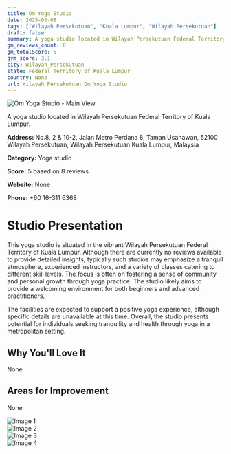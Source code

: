 ```yaml
---
title: Om Yoga Studio
date: 2025-03-08
tags: ["Wilayah Persekutuan", "Kuala Lumpur", "Wilayah Persekutuan"]  
draft: false
summary: A yoga studio located in Wilayah Persekutuan Federal Territory of Kuala Lumpur.
gm_reviews_count: 8
gm_totalScore: 5
gym_score: 3.1
city: Wilayah_Persekutuan
state: Federal Territory of Kuala Lumpur
country: None
url: Wilayah_Persekutuan_Om_Yoga_Studio
---
```


<div className="aspect-[16/9] relative my-8">
  <img 
    src="https://lh5.googleusercontent.com/p/AF1QipOtEAcPhjNuKAN7DSRCXpJHaN2dLIx5LMHENusJ=w1920-h1080-k-no"
    alt="Om Yoga Studio - Main View"
    className="object-cover absolute inset-0 w-full h-full rounded-lg"
  />
</div>

A yoga studio located in Wilayah Persekutuan Federal Territory of Kuala Lumpur.

**Address:** No.8, 2 & 10-2, Jalan Metro Perdana 8, Taman Usahawan, 52100 Wilayah Persekutuan, Wilayah Persekutuan Kuala Lumpur, Malaysia

**Category:** Yoga studio

**Score:** 5 based on 8 reviews

**Website:** None

**Phone:** +60 16-311 6368

# Studio Presentation

This yoga studio is situated in the vibrant Wilayah Persekutuan Federal Territory of Kuala Lumpur. Although there are currently no reviews available to provide detailed insights, typically such studios may emphasize a tranquil atmosphere, experienced instructors, and a variety of classes catering to different skill levels. The focus is often on fostering a sense of community and personal growth through yoga practice. The studio likely aims to provide a welcoming environment for both beginners and advanced practitioners.

The facilities are expected to support a positive yoga experience, although specific details are unavailable at this time. Overall, the studio presents potential for individuals seeking tranquility and health through yoga in a metropolitan setting.

## Why You'll Love It

None

## Areas for Improvement

None

<div className="grid grid-cols-1 xl:grid-cols-2 gap-4 my-8">
<div className="aspect-[4/3] relative"><img src="https://lh5.googleusercontent.com/p/AF1QipMeLCrU88PRB2cDOMeh7-DEDfgYDlHxUt0Qz3Li=w1920-h1080-k-no" alt="Image 1" className="object-cover absolute inset-0 w-full h-full rounded-lg" /></div>
<div className="aspect-[4/3] relative"><img src="https://lh5.googleusercontent.com/p/AF1QipMdcFogjOh4oby9kjFg8Kri8AZazulTbIZjH4wd=w1920-h1080-k-no" alt="Image 2" className="object-cover absolute inset-0 w-full h-full rounded-lg" /></div>
<div className="aspect-[4/3] relative"><img src="https://lh5.googleusercontent.com/p/AF1QipMYNm1x_-1M3DqL6bFXw5MjRSW_wlj1MDGKTycj=w1920-h1080-k-no" alt="Image 3" className="object-cover absolute inset-0 w-full h-full rounded-lg" /></div>
<div className="aspect-[4/3] relative"><img src="https://lh3.googleusercontent.com/gps-cs-s/AB5caB8xd7p_y_ZvexvWFqgAwNvnkzyymHLaCJ-0T1vMyvfNMEjHvfS8Tk0X2Tf54r8lrdhUcRygiDaDCtI5QK-5uUbGj4bIv777-n4-Z_RlCKsXL5sZSqF1hdmCWpk66tTHGxfBkikN=w1920-h1080-k-no" alt="Image 4" className="object-cover absolute inset-0 w-full h-full rounded-lg" /></div>
</div>